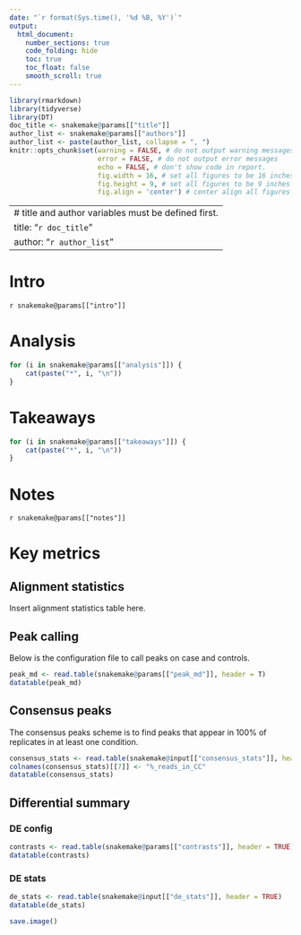 ```yaml
---
date: "`r format(Sys.time(), '%d %B, %Y')`"
output:
  html_document:
    number_sections: true 
    code_folding: hide
    toc: true
    toc_float: false
    smooth_scroll: true
---
```


```r
library(rmarkdown)
library(tidyverse)
library(DT)
doc_title <- snakemake@params[["title"]]
author_list <- snakemake@params[["authors"]]
author_list <- paste(author_list, collapse = ", ")
knitr::opts_chunk$set(warning = FALSE, # do not output warning messages
                      error = FALSE, # do not output error messages
                      echo = FALSE, # don't show code in report.
                      fig.width = 16, # set all figures to be 16 inches wide
                      fig.height = 9, # set all figures to be 9 inches tall
                      fig.align = 'center') # center align all figures
```

---
# title and author variables must be defined first.
title: "`r doc_title`"
author: "`r author_list`"
---

# Intro
`r snakemake@params[["intro"]]`

# Analysis
```r
for (i in snakemake@params[["analysis"]]) {
	cat(paste("*", i, "\n"))
}
```

# Takeaways
```r
for (i in snakemake@params[["takeaways"]]) {
	cat(paste("*", i, "\n"))
}
```

# Notes
`r snakemake@params[["notes"]]`

# Key metrics

## Alignment statistics
Insert alignment statistics table here.

## Peak calling
Below is the configuration file to call peaks on case and controls.
```r
peak_md <- read.table(snakemake@params[["peak_md"]], header = T)
datatable(peak_md)
```

## Consensus peaks
The consensus peaks scheme is to find peaks that appear in 100% of replicates in at least one condition.
```r
consensus_stats <- read.table(snakemake@input[["consensus_stats"]], header = TRUE)
colnames(consensus_stats)[[7]] <- "%_reads_in_CC"
datatable(consensus_stats)
```

## Differential summary

### DE config

```r
contrasts <- read.table(snakemake@params[["contrasts"]], header = TRUE)
datatable(contrasts)
```

### DE stats

```r
de_stats <- read.table(snakemake@input[["de_stats"]], header = TRUE)
datatable(de_stats)
```

```r
save.image()
```
